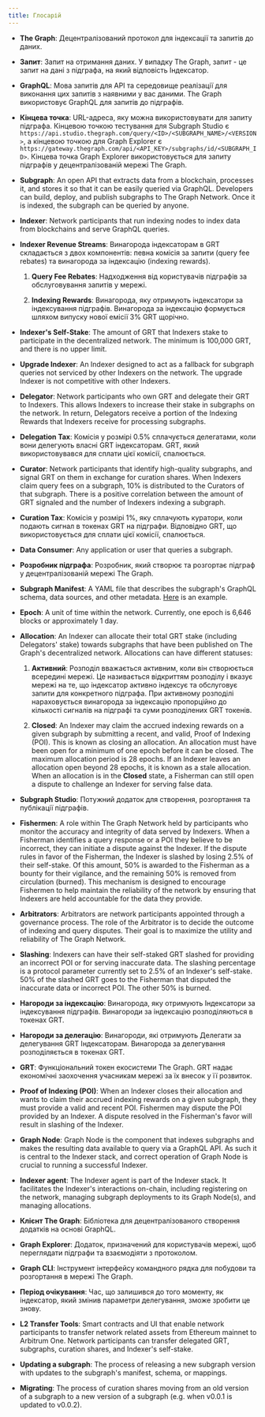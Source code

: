 ```yaml
---
title: Глосарій
---
```


- **The Graph**: Децентралізований протокол для індексації та запитів до даних.

- **Запит**: Запит на отримання даних. У випадку The Graph, запит - це запит на дані з підграфа, на який відповість Індексатор.

- **GraphQL**: Мова запитів для API та середовище реалізації для виконання цих запитів з наявними у вас даними. The Graph використовує GraphQL для запитів до підграфів.

- **Кінцева точка**: URL-адреса, яку можна використовувати для запиту підграфа. Кінцевою точкою тестування для Subgraph Studio є `https://api.studio.thegraph.com/query/<ID>/<SUBGRAPH_NAME>/<VERSION>`, а кінцевою точкою для Graph Explorer є `https://gateway.thegraph.com/api/<API_KEY>/subgraphs/id/<SUBGRAPH_ID>`. Кінцева точка Graph Explorer використовується для запиту підграфів у децентралізованій мережі The Graph.

- **Subgraph**: An open API that extracts data from a blockchain, processes it, and stores it so that it can be easily queried via GraphQL. Developers can build, deploy, and publish subgraphs to The Graph Network. Once it is indexed, the subgraph can be queried by anyone.

- **Indexer**: Network participants that run indexing nodes to index data from blockchains and serve GraphQL queries.

- **Indexer Revenue Streams**: Винагорода індексаторам в GRT складається з двох компонентів: певна комісія за запити (query fee rebates) та винагорода за індексацію (indexing rewards).

  1. **Query Fee Rebates**: Надходження від користувачів підграфів за обслуговування запитів у мережі.

  2. **Indexing Rewards**: Винагорода, яку отримують індексатори за індексування підграфів. Винагорода за індексацію формується шляхом випуску нової емісії 3% GRT щорічно.

- **Indexer's Self-Stake**: The amount of GRT that Indexers stake to participate in the decentralized network. The minimum is 100,000 GRT, and there is no upper limit.

- **Upgrade Indexer**: An Indexer designed to act as a fallback for subgraph queries not serviced by other Indexers on the network. The upgrade Indexer is not competitive with other Indexers.

- **Delegator**: Network participants who own GRT and delegate their GRT to Indexers. This allows Indexers to increase their stake in subgraphs on the network. In return, Delegators receive a portion of the Indexing Rewards that Indexers receive for processing subgraphs.

- **Delegation Tax**: Комісія у розмірі 0.5% сплачується делегатами, коли вони делегують власні GRT індексаторам. GRT, який використовувався для сплати цієї комісії, спалюється.

- **Curator**: Network participants that identify high-quality subgraphs, and signal GRT on them in exchange for curation shares. When Indexers claim query fees on a subgraph, 10% is distributed to the Curators of that subgraph. There is a positive correlation between the amount of GRT signaled and the number of Indexers indexing a subgraph.

- **Curation Tax**: Комісія у розмірі 1%, яку сплачують куратори, коли подають сигнал в токенах GRT на підграфи. Відповідно GRT, що використовується для сплати цієї комісії, спалюється.

- **Data Consumer**: Any application or user that queries a subgraph.

- **Розробник підграфа**: Розробник, який створює та розгортає підграф у децентралізованій мережі The Graph.

- **Subgraph Manifest**: A YAML file that describes the subgraph's GraphQL schema, data sources, and other metadata. [Here](https://github.com/graphprotocol/example-subgraph/blob/master/subgraph.yaml) is an example.

- **Epoch**: A unit of time within the network. Currently, one epoch is 6,646 blocks or approximately 1 day.

- **Allocation**: An Indexer can allocate their total GRT stake (including Delegators' stake) towards subgraphs that have been published on The Graph's decentralized network. Allocations can have different statuses:

  1. **Активний**: Розподіл вважається активним, коли він створюється всередині мережі. Це називається відкриттям розподілу і вказує мережі на те, що індексатор активно індексує та обслуговує запити для конкретного підграфа. При активному розподілі нараховується винагорода за індексацію пропорційно до кількості сигналів на підграфі та суми розподілених GRT токенів.

  2. **Closed**: An Indexer may claim the accrued indexing rewards on a given subgraph by submitting a recent, and valid, Proof of Indexing (POI). This is known as closing an allocation. An allocation must have been open for a minimum of one epoch before it can be closed. The maximum allocation period is 28 epochs. If an Indexer leaves an allocation open beyond 28 epochs, it is known as a stale allocation. When an allocation is in the **Closed** state, a Fisherman can still open a dispute to challenge an Indexer for serving false data.

- **Subgraph Studio**: Потужний додаток для створення, розгортання та публікації підграфів.

- **Fishermen**: A role within The Graph Network held by participants who monitor the accuracy and integrity of data served by Indexers. When a Fisherman identifies a query response or a POI they believe to be incorrect, they can initiate a dispute against the Indexer. If the dispute rules in favor of the Fisherman, the Indexer is slashed by losing 2.5% of their self-stake. Of this amount, 50% is awarded to the Fisherman as a bounty for their vigilance, and the remaining 50% is removed from circulation (burned). This mechanism is designed to encourage Fishermen to help maintain the reliability of the network by ensuring that Indexers are held accountable for the data they provide.

- **Arbitrators**: Arbitrators are network participants appointed through a governance process. The role of the Arbitrator is to decide the outcome of indexing and query disputes. Their goal is to maximize the utility and reliability of The Graph Network.

- **Slashing**: Indexers can have their self-staked GRT slashed for providing an incorrect POI or for serving inaccurate data. The slashing percentage is a protocol parameter currently set to 2.5% of an Indexer's self-stake. 50% of the slashed GRT goes to the Fisherman that disputed the inaccurate data or incorrect POI. The other 50% is burned.

- **Нагороди за індексацію**: Винагорода, яку отримують Індексатори за індексування підграфів. Винагороди за індексацію розподіляються в токенах GRT.

- **Нагороди за делегацію**: Винагороди, які отримують Делегати за делегування GRT Індексаторам. Винагорода за делегування розподіляється в токенах GRT.

- **GRT**: Функціональний токен екосистеми The Graph. GRT надає економічні заохочення учасникам мережі за їх внесок у її розвиток.

- **Proof of Indexing (POI)**: When an Indexer closes their allocation and wants to claim their accrued indexing rewards on a given subgraph, they must provide a valid and recent POI. Fishermen may dispute the POI provided by an Indexer. A dispute resolved in the Fisherman's favor will result in slashing of the Indexer.

- **Graph Node**: Graph Node is the component that indexes subgraphs and makes the resulting data available to query via a GraphQL API. As such it is central to the Indexer stack, and correct operation of Graph Node is crucial to running a successful Indexer.

- **Indexer agent**: The Indexer agent is part of the Indexer stack. It facilitates the Indexer's interactions on-chain, including registering on the network, managing subgraph deployments to its Graph Node(s), and managing allocations.

- **Клієнт The Graph**: Бібліотека для децентралізованого створення додатків на основі GraphQL.

- **Graph Explorer**: Додаток, призначений для користувачів мережі, щоб переглядати підграфи та взаємодіяти з протоколом.

- **Graph CLI**: Інструмент інтерфейсу командного рядка для побудови та розгортання в мережі The Graph.

- **Період очікування**: Час, що залишився до того моменту, як індексатор, який змінив параметри делегування, зможе зробити це знову.

- **L2 Transfer Tools**: Smart contracts and UI that enable network participants to transfer network related assets from Ethereum mainnet to Arbitrum One. Network participants can transfer delegated GRT, subgraphs, curation shares, and Indexer's self-stake.

- **Updating a subgraph**: The process of releasing a new subgraph version with updates to the subgraph's manifest, schema, or mappings.

- **Migrating**: The process of curation shares moving from an old version of a subgraph to a new version of a subgraph (e.g. when v0.0.1 is updated to v0.0.2).

